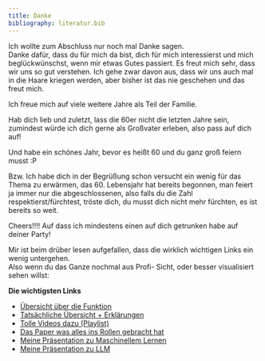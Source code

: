 ```yaml
---
title: Danke
bibliography: literatur.bib
---
```


Ich wollte zum Abschluss nur noch mal Danke sagen.  
Danke dafür, dass du für mich da bist, dich für mich interessierst und mich beglückwünschst, wenn mir etwas Gutes passiert. Es freut mich sehr, dass wir uns so gut verstehen.
Ich gehe zwar davon aus, dass wir uns auch mal in die Haare kriegen werden, aber bisher ist das nie geschehen und das freut mich.  

Ich freue mich auf viele weitere Jahre als Teil der Familie.  

Hab dich lieb und zuletzt, lass die 60er nicht die letzten Jahre sein, zumindest würde ich dich gerne als Großvater erleben, also pass auf dich auf!  

Und habe ein schönes Jahr, bevor es heißt 60 und du ganz groß feiern musst :P  

Bzw. Ich habe dich in der Begrüßung schon versucht ein wenig für das Thema zu erwärmen, das 60. Lebensjahr hat bereits begonnen, man feiert ja immer nur die abgeschlossenen, also falls du die Zahl respektierst/fürchtest, tröste dich, du musst dich nicht mehr fürchten, es ist bereits so weit.  

Cheers!!!!
Auf dass ich mindestens einen auf dich getrunken habe auf deiner Party!


:::{.callout-tip title="eine Kleine Kurzzusammenfassung" collapse="true"}

Mir ist beim drüber lesen aufgefallen, dass die wirklich wichtigen Links ein wenig untergehen.  
Also wenn du das Ganze nochmal aus Profi- Sicht, oder besser visualisiert sehen willst:

**Die wichtigsten Links**  

- [Übersicht über die Funktion](https://poloclub.github.io/transformer-explainer/)  
- [Tatsächliche Übersicht + Erklärungen](https://bbycroft.net/llm)  
- [Tolle Videos dazu (Playlist)](https://www.youtube.com/watch?v=aircAruvnKk&list=PLZHQObOWTQDNU6R1_67000Dx_ZCJB-3pi)  
- [Das Paper was alles ins Rollen gebracht hat](https://arxiv.org/abs/1706.03762)
- [Meine Präsentation zu Maschinellem Lernen](Quellen/Lernalgorithmen.pdf)
- [Meine Präsentation zu LLM](Quellen/Grundlagen%20Large%20Language%20Models.pdf)

:::